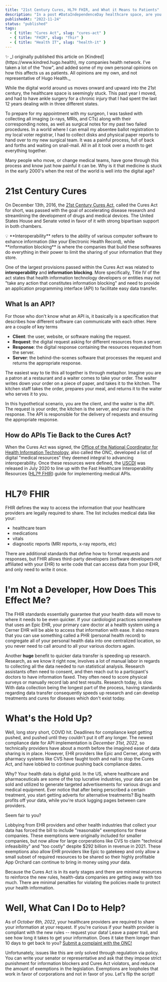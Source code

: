 ```yaml
---
title: "21st Century Cures, HL7® FHIR, and What it Means to Patients"
description: "In a post #DataIndependenceDay healthcare space, are you realizing the true benefits of the 21st Century Cures Act?"
publishedAt: "2022-11-24"
status: "published"
tags:
  - { title: "Cures Act", slug: "cures-act" }
  - { title: "FHIR", slug: "fhir" }
  - { title: "Health IT", slug: "health-it" }
---
```


<Aside className="italic">
  ✨ _I originally published this article on
  [Kindred](https://www.kindred.hugo.health), my companies health network. I've
  taken a lot of the "how", and added some of my own personal opinions on how
  this affects us as patients. All opinions are my own, and not representative
  of Hugo Health._
</Aside>

While the digital world around us moves onward and upward into the 21st century,
the healthcare space is seemingly stuck. This past year I moved, and had to have
ankle surgery for a chronic injury that I had spent the last 12 years dealing with
in three different states.

To prepare for my appointment with my surgeon, I was tasked with collecting all imaging (x-rays, MRIs, and CTs) along with their corresponding notes,
as well as surgical notes for my past two failed procedures. In a world where I can email my absentee ballot registration to my local voter registrar,
I had to collect disks and physical paper reports to hand over to my new surgical team. It was a painful process, full of back and forths
and waiting on snail-mail. All in all it took over a month to get everything together.

Many people who move, or change medical teams, have gone through this process and know just how painful it can be. Why is it that medicine is
stuck in the early 2000's when the rest of the world is well into the digital age?

# 21st Century Cures

On December 13th, 2016, the [21st Century Cures Act](https://www.govinfo.gov/content/pkg/PLAW-114publ255/pdf/PLAW-114publ255.pdf), called the Cures Act for
short, was passed with the goal of accelerating disease research and streamlining the development of drugs and medical devices. The United States House and Senate
voted in favor of it with strong bipartisan support in both chambers.

<Aside>
  💡 **Interoperability** refers to the ability of various computer software to
  exhance information (like your Electronic Health Record), while **information
  blocking** is where the companies that build these softwares do everything in
  their power to limit the sharing of your information that they store.
</Aside>

One of the largest provisions passed within the Cures Act was related to **interoperability** and **information blocking**. More specifically, Title IV
of the act states that health information technology developers or entities may not "take any action that constitutes information blocking" and need
to provide an application programming interface (API) to facilitate easy data transfer.

## What Is an API?

For those who don't know what an API is, it basically is a specification that describes how different software can communicate with each other. Here
are a couple of key terms

- **Client**: the user, website, or software making the request.
- **Request**: the digital request asking for different resources from a server.
- **Response**: the digital response containing the resources requested from the server.
- **Server**: the behind-the-scenes software that processes the request and returns the appropriate response.

The easiest way to tie this all together is through metaphor. Imagine you are a patron at a restaurant and a waiter comes to take your order. The waiter
writes down your order on a piece of paper, and takes it to the kitchen. The kitchen staff takes the order, prepares your meal, and returns it to the waiter
who serves it to you.

In this hypothetical scenario, you are the client, and the waiter is the API. The request is your order, the kitchen is the server, and your meal is the response.
The API is responsible for the delivery of requests and ensuring the appropriate response.

## How do APIs Tie Back to the Cures Act?

When the Cures Act was signed, the [Office of the National Coordinator for Health Information Technology](https://www.healthit.gov), also called the ONC, developed a list of
digital "medical resources" they deemed integral to advancing interoperability. Once these resources were defined, the [USCDI](https://www.healthit.gov/isa/united-states-core-data-interoperability-uscdi)
was released in July 2020 to line up with the Fast Healthcare Interoperability Resources ([HL7® FHIR](https://www.healthit.gov/sites/default/files/2019-08/ONCFHIRFSWhatIsFHIR.pdf))
guide for implementing medical APIs.

# HL7® FHIR

FHIR defines the way to access the information that your healthcare providers are legally required to share. The list includes medical data like your:

- healthcare team
- medications
- vitals
- diagnostic reports (MRI reports, x-ray reports, etc)

There are additional standards that define how to format requests and responses, but FHIR allows third-party developers (software developers _not_ affiliated with your EHR)
to write code that can access data from your EHR, and only need to write it once.

# I'm Not a Developer, How Does This Effect Me?

The FHIR standards essentially guarantee that your health data will move to where it needs to be even quicker. If your cardiologist practices somewhere that uses an
Epic EHR, your primary care doctor at a health system using a Cerner EHR will be able to access that information with ease. It also means that you can use something 
called a PHR (personal health record) to congregate all of your personal health data into one centralized location, so you never need to call around to all your 
various doctors again.

Another **huge** benefit to quicker data transfer is speeding up research. Research, as we know it right now, involves a lot of manual labor in regards to collecting 
all the data needed to run statistical analysis. Research assistants often need to consent, and then reach out to a particpant's doctors to have information faxed.
They often need to score physical surveys or manually record lab and test results. Research today, is slow. With data collection being the longest part of the process, 
having standards regarding data transfer consequently speeds up research and can develop treatments and cures for diseases which don't exist today.

# What's the Hold Up?

Well, long story short, COVID hit. Deadlines for compliance kept getting pushed, and pushed until they couldn't put it off any longer. The newest compliance date for
API implementation is _December 31st, 2022_, so technically providers have about a month before the imagined ease of data sharing is in place. However, EHR 
providers like Epic and Cerner, along with pharmacy systems like CVS have faught tooth and nail to stop the Cures Act, and have lobbied to continue pushing back compliance
dates. 

Why? Your health data is digital gold. In the US, where healthcare and pharmaceuticals are some of the top lucrative industries, your data can be sold and utilized to 
generate targeted advertisements for various drugs and medical equipment. Ever notice that after being perscribed a certain treatment, you start getting adverts for 
alternative treatments? Big health profits off your data, while you're stuck lugging pages between care providers.

Seem fair to you?

Lobbying from EHR providers and other health industries that collect your data has forced the bill to include "reasonable" exemptions for these companies. These exemptions
were originally included for smaller companies, but now allow for large corperations like CVS to claim "technical infeasibility" and "too costly" despite $292 billion in 
revenue in 2021. These exemptions also allow EHR providers like Epic to gatekeep and only allow a small subset of required resources to be shared so their highly profitable
App Orchard can continue to bring in money using _your_ data. 

Because the Cures Act is in its early stages and there are minimal resources to reinforce the new rules, health-data companies are getting away with too much. There are
minimal penalties for violating the policies made to protect your health information.


# Well, What Can I Do to Help?

As of _October 6th, 2022_, your healthcare providers are required to share your information at your request. If you're curious if your health provider is compliant
with the new rules -- request your data! Leave a paper trail, and see how long it takes to get your information. Does it take them longer than 10 days to get back to
you? [Submit a complaint with the ONC!](https://inquiry.healthit.gov/support/plugins/servlet/desk/portal/6)

Unfortunately, issues like this are only solved through regulation via policy. You can write your senator or representative and ask that they impose strict punishment
for information blockers and Cures Act violators, and reduce the amount of exemptions in the legislation. Exemptions are loopholes that work in favor of corporations
and not in favor of you. Let's flip the script!